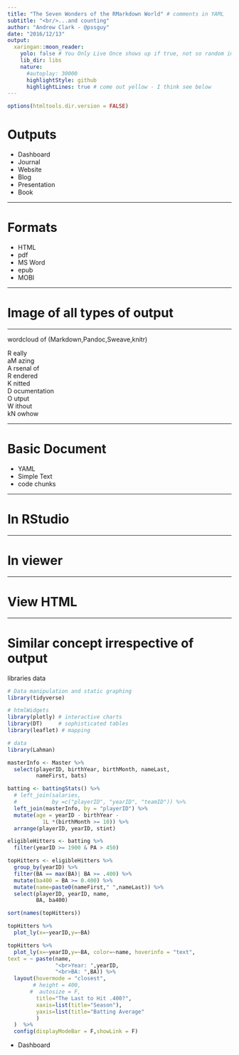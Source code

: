 ```yaml
---
title: "The Seven Wonders of the RMarkdown World" # comments in YAML
subtitle: "<br/>...and counting"
author: "Andrew Clark - @pssguy"
date: "2016/12/13"
output:
  xaringan::moon_reader:
    yolo: false # You Only Live Once shows up if true, not so random images of karl appear
    lib_dir: libs
    nature:
      #autoplay: 30000
      highlightStyle: github
      highlightLines: true # come out yellow - I think see below
--- 
```


```r
options(htmltools.dir.version = FALSE) 
```

# Outputs

- Dashboard
- Journal
- Website
- Blog
- Presentation
- Book

<!-- Will want to subslide this? maybe with image for each -->

---

# Formats

- HTML
- pdf
- MS Word
- epub
- MOBI


---

# Image of all types of output

---

wordcloud of (Markdown,Pandoc,Sweave,knitr)

  R eally    
aM azing    
  A rsenal of    
  R endered    
  K nitted    
  D ocumentation    
  O utput    
  W ithout    
kN owhow

---

# Basic Document

 - YAML
 - Simple Text
 - code chunks


---

# In RStudio

---

# In viewer

---

# View HTML


---

# Similar concept irrespective of output

libraries
data

```r

# Data manipulation and static graphing
library(tidyverse)

# htmlWidgets
library(plotly) # interactive charts
library(DT)     # sophisticated tables
library(leaflet) # mapping

# data
library(Lahman)

masterInfo <- Master %>%
  select(playerID, birthYear, birthMonth, nameLast,
         nameFirst, bats)

batting <- battingStats() %>% 
  # left_join(salaries, 
  #           by =c("playerID", "yearID", "teamID")) %>%
  left_join(masterInfo, by = "playerID") %>%
  mutate(age = yearID - birthYear - 
           1L *(birthMonth >= 10)) %>%
  arrange(playerID, yearID, stint)

eligibleHitters <- batting %>%
  filter(yearID >= 1900 & PA > 450)

topHitters <- eligibleHitters %>%
  group_by(yearID) %>%
  filter(BA == max(BA)| BA >= .400) %>%
  mutate(ba400 = BA >= 0.400) %>%
  mutate(name=paste0(nameFirst," ",nameLast)) %>% 
  select(playerID, yearID, name, 
         BA, ba400)

sort(names(topHitters))

topHitters %>% 
  plot_ly(x=~yearID,y=~BA)

topHitters %>% 
  plot_ly(x=~yearID,y=~BA, color=~name, hoverinfo = "text",
text = ~ paste(name,
               "<br>Year: ",yearID,
               "<br>BA: ",BA)) %>%
  layout(hovermode = "closest",
        # height = 400,
       #  autosize = F,
         title="The Last to Hit .400?",
         xaxis=list(title="Season"),
         yaxis=list(title="Batting Average"
         )
  )  %>% 
  config(displayModeBar = F,showLink = F)


```




- Dashboard

